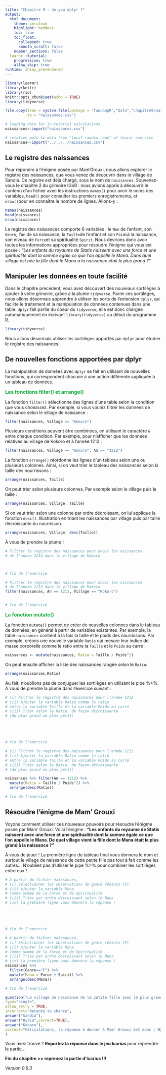 ```yaml
---
title: "Chapitre 9 - do you dplyr ?"
output: 
  html_document:
    theme: cerulean
    highlight: haddock
    toc: true
    toc_float:
      collapsed: true
      smooth_scroll: false
    number_sections: false
  learnr::tutorial:
    progressive: true
    allow_skip: true
runtime: shiny_prerendered
---
```


```r
library(learnr)
library(knitr)
library(rio)
knitr::opts_chunk$set(echo = TRUE)
library(tidyverse)

file.copy(from = system.file(package = "funcampR","data","chapitre9/naissances.csv"),
          to = "naissances.csv")

```

```r
# loading data for in-tutorial calculations
naissances<-import("naissances.csv")
```

```r
# relative path to data from "local random repo" of learnr exercise
naissances<-import("../../../naissances.csv")
```

## Le registre des naissances

Pour répondre à l'énigme posée par Mam'Grouxi, nous allons explorer le registre des naissances, que vous venez de découvrir dans le village de Sandia. Ce registre est déjà chargé, sous le nom de `naissances`. Souvenez-vous le chapitre 2 du grimoire IGoR : nous avions appris à découvrir le contenu d'un fichier avec les instructions `names()` pour avoir le noms des variables, `head()` pour consulter les premiers enregistrements, et `nrow()`pour en connaître le nombre de lignes. Allons-y :

```r
names(naissances)
head(naissances)
nrow(naissances)
```

Le registre des naissances comporte 6 variables : le `Nom` de l'enfant, son `Genre`, l'`An` de sa naissance, la `Taille`de l'enfant et son `Poids`à la naissance, son niveau de `Force`et sa spiritualité `Spirit`. Nous devrions donc avoir toutes les informations appropriées pour résoudre l'énigme qui vous est posée : *"Les enfants du royaume de Statis naissent avec une force et une spiritualité dont la somme égale ce que l'on appelle le Mana. Dans quel village est née la fille dont le Mana a la naissance était le plus grand ?"*


## Manipuler les données en toute facilité

Dans le chapitre précédent, vous avez découvert des nouveaux sortilèges à ajouter à votre grimoire, grâce à la plume `tidyverse`. Parmi ces sortilèges, nous allons désormais apprendre à utiliser les sorts de l'extension `dplyr`, qui facilite le traitement et la manipulation de données contenues dans une table. `dplyr` fait partie du coeur du `tidyverse`, elle est donc chargée automatiquement en écrivant `library(tidyverse)` au début du programme R.

```r
library(tidyverse)
```

Nous allons désormais utiliser les sortilèges apportés par `dplyr` pour étudier le registre des naissances.

## De nouvelles fonctions apportées par dplyr

La manipulation de données avec `dplyr` se fait en utilisant de nouvelles fonctions, qui correspondent chacune à une action différente appliquée à un tableau de données. 

<span style="color:#18AC3E;font-size:16px">**Les fonctions filter() et arrange()**</span> 

La fonction `filter()` sélectionne des lignes d’une table selon la condition que vous choisissez. Par exemple, si vous voulez filtrer les données de naissance selon le village de naissance :

```r
filter(naissances, Village == "Kokoro")
```

Plusieurs conditions peuvent être combinées, en utilisant le caractère `&` entre chaque condition. Par exemple, pour n'afficher que les données relatives au village de Kokoro et à l'année 1212 :

```r
filter(naissances, Village == "Kokoro", An == "1212")
```


La fonction `arrange()` réordonne les lignes d’un tableau selon une ou plusieurs colonnes. Ainsi, si on veut trier le tableau des naissances selon la taille des nourrissons :

```r
arrange(naissances, Taille)
```

On peut trier selon plusieurs colonnes. Par exemple selon le village puis la taille :

```r
arrange(naissances, Village, Taille)
```

Si on veut trier selon une colonne par ordre décroissant, on lui applique la fonction `desc()`. Illustration en triant les naissances par village puis par taille décroissante du nourrisson.

```r
arrange(naissances, Village, desc(Taille))
```

À vous de prendre la plume ! 

```r
# Filtrer le registre des naissances pour avoir les naissances
# de l'année 1213 dans le village de Kokoro



# fin de l'exercice
``` 
 
```r
# Filtrer le registre des naissances pour avoir les naissances
# de l'année 1213 dans le village de Kokoro
filter(naissances, An == 1213, Village == "Kokoro")


# fin de l'exercice
``` 


<span style="color:#18AC3E;font-size:16px">**La fonction mutate()**</span> 

La fonction `mutate()` permet de créer de nouvelles colonnes dans le tableau de données, en général à partir de variables existantes. Par exemple, la table `naissances` contient à la fois la taille et le poids des nourrissons. Par exemple, créons une nouvelle variable `Ratio` qui mesure leur indice de masse corporelle comme le ratio entre la `Taille` et le `Poids` au carré :

```r
naissances <- mutate(naissances, Ratio = Taille / Poids^2)
```

On peut ensuite afficher la liste des naissances rangée selon le `Ratio`:

```r
arrange(naissances,Ratio)
```

Au fait, n'oublions pas de conjuguer les sortilèges en utilisant le pipe %>%. A vous de prendre la plume dans l'exercice suivant :

```r
# (i) Filtrer le registre des naissances pour l'année 1212 
# (ii) Ajouter la variable Ratio comme le ratio
# entre la variable Taille et la variable Poids au carré
# (iii) Trier selon le Ratio, de façon décroissante 
# (du plus grand au plus petit)





# fin de l'exercice
``` 


```r
# (i) Filtrer le registre des naissances pour l'année 1212 
# (ii) Ajouter la variable Ratio comme le ratio
# entre la variable Taille et la variable Poids au carré
# (iii) Trier selon le Ratio, de façon décroissante 
# (du plus grand au plus petit)

naissances %>% filter(An == 1212) %>%
  mutate(Ratio = Taille / Poids^2) %>%
  arrange(desc(Ratio))

# fin de l'exercice
``` 


## Résoudre l'énigme de Mam' Grouxi

Voyons comment utiliser ces nouveaux pouvoirs pour résoudre l'énigme posée par Mam' Grouxi. Voici l'énigme : **"Les enfants du royaume de Statis naissent avec une force et une spiritualité dont la somme égale ce que l'on appelle le Mana. De quel village vient la fille dont le Mana était le plus grand à la naissance ?"**

À vous de jouer ! La première ligne du tableau final vous donnera le nom et surtout le village de naissance de cette petite fille pas tout à fait comme les autres... N'oubliez pas d'utiliser le pipe %>% pour combiner les sortilèges entre eux !

```r
# A partir du fichier naissances,
# (i) Sélectionner les observations de genre féminin (F)
# (ii) Ajouter la variable Mana 
# Comme somme de la Force et de Spiritualité
# (iii) Triez par ordre décroissant selon le Mana
# (iv) la première ligne vous donnera la réponse !





# fin de l'exercice
``` 
 
```r
# A partir du fichier naissances,
# (i) Sélectionner les observations de genre féminin (F)
# (ii) Ajouter la variable Mana 
# Comme somme de la Force et de Spiritualité
# (iii) Triez par ordre décroissant selon le Mana
# (iv) la première ligne vous donnera la réponse !
naissances %>% 
  filter(Genre=="F") %>%
  mutate(Mana = Force + Spirit) %>%
  arrange(desc(Mana))

# fin de l'exercice
``` 

```r
question("Le village de naissance de la petite fille avec le plus grand Mana est :",
type="single",
allow_retry = TRUE,
incorrect="Retente ta chance",
answer("Sandia"),
answer("Hylia",correct=TRUE),
answer("Kokoro"),
correct="Félicitations, la réponse à donner à Mam' Grouxi est donc : Hylia (avec H majuscule)"
)

```  

Vous avez trouvé ? **Reportez la réponse dans le jeu Icarius** pour reprendre la partie...

**Fin du chapitre >> reprenez la partie d'Icarius !!!** 

*Version 0.9.3*
